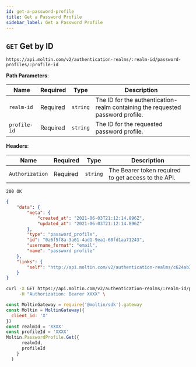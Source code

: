 ```yaml
---
id: get-a-password-profile
title: Get a Password Profile
sidebar_label: Get a Password Profile
---
```



## `GET` Get by ID

```http
https://api.moltin.com/v2/authentication-realms/:realm-id/password-profiles/:profile-id
```

<!--DOCUSAURUS_CODE_TABS-->

<!-- Request -->

**Path Parameters**:

| Name | Required | Type | Description |
| --- | --- | --- | --- |
| `realm-id` | Required | `string` | The ID for the authentication-realm containing the requested password profile. |
| `profile-id` | Required | `string` | The ID for the requested password profile. |

**Headers**:

| Name | Required | Type | Description |
| --- | --- | --- | --- |
| `Authorization` | Required | `string` | The Bearer token required to get access to the API. |


<!-- Response -->

`200 OK`


```json
{
    "data": {
        "meta": {
            "created_at": "2021-06-03T21:12:14.896Z",
            "updated_at": "2021-06-03T21:12:14.896Z"
        },
        "type": "password_profile",
        "id": "0a6f5f8a-3a61-4ad1-9ea1-60fd1aa71243",
        "username_format": "email",
        "name": "password profile"
    },
    "links": {
        "self": "http://api.moltin.com/v2/authentication-realms/c624ab3d-44f0-49cc-bff7-446ff39a24f0/password-profiles/0a6f5f8a-3a61-4ad1-9ea1-60fd1aa71243"
    }
}
```

<!--END_DOCUSAURUS_CODE_TABS-->

<!--DOCUSAURUS_CODE_TABS-->

<!--cURL-->

```bash
curl -X GET https://api.moltin.com/v2/authentication-realms/:realm-id/password-profiles/:profile-id \
     -H "Authorization: Bearer XXXX" \
```

<!--JavaScript SDK-->

```javascript
const MoltinGateway = require('@moltin/sdk').gateway
const Moltin = MoltinGateway({
  client_id: 'X'
})
const realmId = 'XXXX'
const profileId = 'XXXX'
Moltin.PasswordProfile.Get({
      realmId,
      profileId
    }
  )
```

<!--END_DOCUSAURUS_CODE_TABS-->

